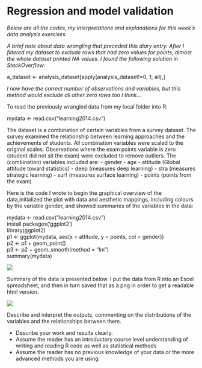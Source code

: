# Regression and model validation

*Below are all the codes, my interpretations and explanations for this week's data analysis exercises.*

*A brief note about data wrangling that preceded this diary entry. After I filtered my dataset to exclude rows that had zero values for points, almost the whole dataset printed NA values. I found the following solution in StackOverflow:* 

a_dataset <- analysis_dataset[apply(analysis_dataset!=0, 1, all),]

*I now have the correct number of observations and variables, but this method would exclude all other zero rows too I think...*

To read the previously wrangled data from my local folder into R:

mydata <- read.csv("learning2014.csv")

The dataset is a combination of certain variables from a survey dataset. The survey examined the relationship between learning approaches and the achievements of students. All combination variables were scaled to the original scales. Observations where the exam points variable is zero (student did not sit the exam) were excluded to remove outliers.
The (combination) variables included are: 
- gender
- age
- attitude (Global attitude toward statistics)
- deep (measures deep learning)
- stra (measures strategic learning)
- surf (measures surface learning)
- points (points from the exam)

Here is the code I wrote to begin the graphical overview of the data,initialized the plot with data and aesthetic mappings, including colours by the variable gender, and showed summaries of the variables in the data:

mydata <- read.csv("learning2014.csv")  
install.packages('ggplot2')  
library(ggplot2)  
p1 <- ggplot(mydata, aes(x = attitude, y = points, col = gender))  
p2 <- p1 + geom_point()  
p3 <- p2 + geom_smooth(method = "lm")  
summary(mydata)  

![](C:/Users/annuk/OneDrive/Uni of Helsinki/Introduction to Opean Data Science/IODS-project/plot1.png)

Summary of the data is presented below. I put the data from R into an Excel spreadsheet, and then in turn saved that as a png in order to get a readable html version.

![](C:/Users/annuk/OneDrive/Uni of Helsinki/Introduction to Opean Data Science/IODS-project/table1.png)

Describe and interpret the outputs, commenting on the distributions of the variables and the relationships between them.



- Describe your work and results clearly. 
- Assume the reader has an introductory course level understanding of writing and reading R code as well as statistical methods
- Assume the reader has no previous knowledge of your data or the more advanced methods you are using  
